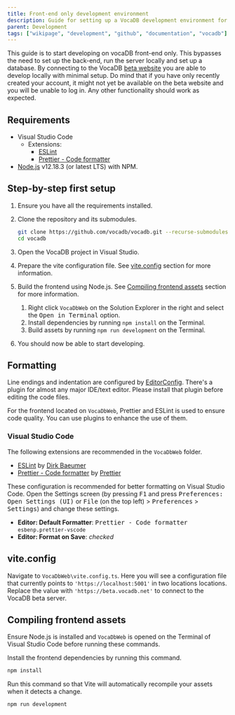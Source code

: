 ```yaml
---
title: Front-end only development environment
description: Guide for setting up a VocaDB development environment for front-end development only
parent: Development
tags: ["wikipage", "development", "github", "documentation", "vocadb"]
---
```


This guide is to start developing on vocaDB front-end only.
This bypasses the need to set up the back-end, run the server locally and set up a database.
By connecting to the VocaDB [beta website](https://beta.vocadb.net/) you are able to develop locally with minimal setup.
Do mind that if you have only recently created your account, it might not yet be available on the beta website and you will be unable to log in. Any other functionality should work as expected.

## Requirements

- Visual Studio Code
  - Extensions:
    - [ESLint](https://marketplace.visualstudio.com/items?itemName=dbaeumer.vscode-eslint)
    - [Prettier - Code formatter](https://marketplace.visualstudio.com/items?itemName=esbenp.prettier-vscode)
- [Node.js](https://nodejs.org/) v12.18.3 (or latest LTS) with NPM.

## Step-by-step first setup

1. Ensure you have all the requirements installed.
2. Clone the repository and its submodules.

   ```bash
   git clone https://github.com/vocadb/vocadb.git --recurse-submodules
   cd vocadb
   ```

3. Open the VocaDB project in Visual Studio.
4. Prepare the vite configuration file. See [vite.config](#viteconfig) section for more information.
5. Build the frontend using Node.js. See [Compiling frontend assets](#compiling-frontend-assets) section for more information.

   1. Right click `VocaDbWeb` on the Solution Explorer in the right and select the <kbd>Open in Terminal</kbd> option.
   2. Install dependencies by running `npm install` on the Terminal.
   3. Build assets by running `npm run development` on the Terminal.

6. You should now be able to start developing.

## Formatting

Line endings and indentation are configured by [EditorConfig](http://editorconfig.org/). There's a plugin for almost any major IDE/text editor. Please install that plugin before editing the code files.

For the frontend located on `VocaDbWeb`, Prettier and ESLint is used to ensure code quality. You can use plugins to enhance the use of them.

### Visual Studio Code

The following extensions are recommended in the `VocaDbWeb` folder.

  - [ESLint](https://marketplace.visualstudio.com/items?itemName=dbaeumer.vscode-eslint) by [Dirk Baeumer](https://marketplace.visualstudio.com/publishers/dbaeumer)
  - [Prettier - Code formatter](https://marketplace.visualstudio.com/items?itemName=esbenp.prettier-vscode) by [Prettier](https://marketplace.visualstudio.com/publishers/esbenp)

These configuration is recommended for better formatting on Visual Studio Code. Open the Settings screen (by pressing <kbd>F1</kbd> and press <kbd>Preferences: Open Settings (UI)</kbd> or <kbd>File</kbd> (on the top left) > <kbd>Preferences</kbd> > <kbd>Settings</kbd>) and change these settings.

- **Editor: Default Formatter**: <kbd>Prettier - Code formatter <small>esbenp.prettier-vscode</small></kbd>
- **Editor: Format on Save**: *checked*

## vite.config

Navigate to `VocaDbWeb\vite.config.ts`. Here you will see a configuration file that currently points to `'https://localhost:5001'` in two locations locations. Replace the value with `'https://beta.vocadb.net'` to connect to the VocaDB beta server.

## Compiling frontend assets

Ensure Node.js is installed and `VocaDbWeb` is opened on the Terminal of Visual Studio Code before running these commands.

Install the frontend dependencies by running this command.

```bash
npm install
```

Run this command so that Vite will automatically recompile your assets when it detects a change.

```bash
npm run development
```